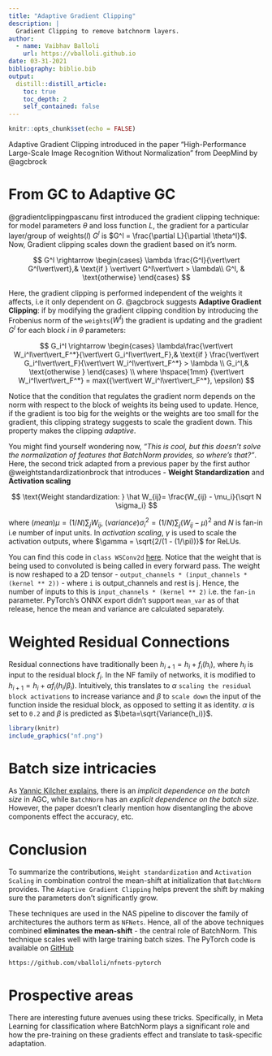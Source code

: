 ```yaml
---
title: "Adaptive Gradient Clipping"
description: |
  Gradient Clipping to remove batchnorm layers.
author:
  - name: Vaibhav Balloli
    url: https://vballoli.github.io
date: 03-31-2021
bibliography: biblio.bib
output:
  distill::distill_article:
    toc: true
    toc_depth: 2
    self_contained: false
---
```

```r
knitr::opts_chunk$set(echo = FALSE)
```

Adaptive Gradient Clipping introduced in the paper "High-Performance Large-Scale Image Recognition Without Normalization" from DeepMind by @agcbrock

# From GC to Adaptive GC

@gradientclippingpascanu first introduced the gradient clipping technique: for model parameters $\theta$ and loss function $L$, the gradient for a particular layer/group of weights($l$) $G^l$ is $G^l = \frac{\partial L}{\partial \theta^l}$. Now, Gradient clipping scales down the gradient based on it's norm.

$$
G^l \rightarrow \begin{cases} \lambda \frac{G^l}{\vert\vert G^l\vert\vert},& \text{if } \vert\vert G^l\vert\vert > \lambda\\
    G^l,              & \text{otherwise} \end{cases}
$$

Here, the gradient clipping is performed independent of the weights it affects, i.e it only dependent on $G$. @agcbrock suggests **Adaptive Gradient Clipping**: if by modifying the gradient clipping condition by introducing the Frobenius norm of the `weights`($W^l$)  the gradient is updating and the gradient $G^l$ for each block $i$ in $\theta$ parameters:

$$
G_i^l \rightarrow \begin{cases} \lambda\frac{\vert\vert W_i^l\vert\vert_F^*}{\vert\vert G_i^l\vert\vert_F},& \text{if } \frac{\vert\vert G_i^l\vert\vert_F}{\vert\vert W_i^l\vert\vert_F^*} > \lambda \\ G_i^l,& \text{otherwise }  \end{cases}
\\
where \hspace{1mm} {\vert\vert W_i^l\vert\vert_F^*} = max({\vert\vert W_i^l\vert\vert_F^*}, \epsilon)
$$

Notice that the condition that regulates the gradient norm depends on the norm with respect to the block of weights its being used to update. Hence, if the gradient is too big for the weights or the weights are too small for the gradient, this clipping strategy suggests to scale the gradient down. This property makes the clipping *adaptive*.

You might find yourself wondering now, *"This is cool, but this doesn't solve the normalization of features that BatchNorm provides, so where's that?"*. Here, the second trick adapted from a previous paper by the first author @weightstandardizationbrock that introduces - **Weight Standardization** and **Activation scaling**

$$
\text{Weight standardization: } \hat W_{ij}= \frac{W_{ij} - \mu_i}{\sqrt N \sigma_i}
$$

where $(mean)\mu = (1/N) \sum_j W_{ij}$, $(variance) \sigma_i^2 = (1/N)\sum_j (W_{ij} - \mu)^2$ and $N$ is fan-in i.e number of input units. In *activation scaling*, $\gamma$ is used to scale the activation outputs, where $\gamma = \sqrt{2/(1 - (1/\pi))}$ for ReLUs.

You can find this code in `class WSConv2d` [here](https://github.com/vballoli/nfnets-pytorch/blob/main/nfnets/base.py#L126-L281). Notice that the weight that is being used to convoluted is being called in every forward pass. The weight is now reshaped to a 2D tensor - `output_channels * (input_channels * (kernel ** 2))` - where `i` is output_channels and rest is j. Hence, the number of inputs to this is `input_channels * (kernel ** 2)` i.e. the `fan-in` parameter. PyTorch's ONNX export didn't support `mean_var` as of that release, hence the mean and variance are calculated separately. 

# Weighted Residual Connections 

Residual connections have traditionally been $h_{i+1} = h_i + f_i(h_i)$, where $h_i$ is input to the residual block $f_i$. In the NF family of networks, it is modified to $h_{i+1} = h_i + \alpha f_i(h_i/\beta_i)$. Intuitively, this translates to $\alpha$ `scaling the residual block activations` to increase variance and $\beta$ to `scale down` the input of the function inside the residual block, as opposed to setting it as identity. $\alpha$ is set to `0.2` and $\beta$ is predicted as $\beta=\sqrt{Variance(h_i)}$.

```r
library(knitr)
include_graphics("nf.png")
```

# Batch size intricacies

As [Yannic Kilcher explains](https://www.youtube.com/watch?v=rNkHjZtH0RQ&t=1410s&ab_channel=YannicKilcher), there is an *implicit dependence on the batch size* in AGC, while `BatchNorm` has an *explicit dependence on the batch size*. However, the paper doesn't clearly mention how disentangling the above components effect the accuracy, etc. 

# Conclusion 

To summarize the contributions, `Weight standardization` and `Activation Scaling` in combination control the mean-shift at initialization that `BatchNorm` provides. The `Adaptive Gradient Clipping` helps prevent the shift by making sure the parameters don't significantly grow. 

These techniques are used in the NAS pipeline to discover the family of architectures the authors term as `NFNets`. Hence, all of the above techniques combined __eliminates the mean-shift__ - the central role of BatchNorm. This technique scales well with large training batch sizes. The PyTorch code is available on [GitHub](https://github.com/vballoli/nfnets-pytorch)

`https://github.com/vballoli/nfnets-pytorch`


# Prospective areas

There are interesting future avenues using these tricks. Specifically, in Meta Learning for classification where BatchNorm plays a significant role and how the pre-training on these gradients effect and translate to task-specific adaptation.

